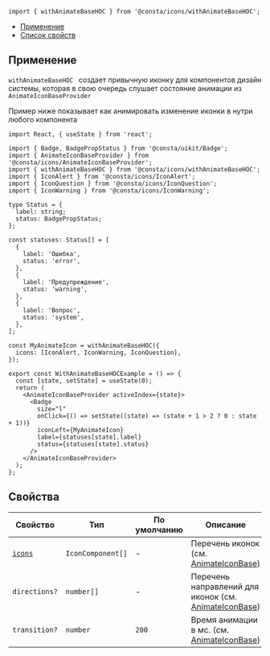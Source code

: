 
```tsx
import { withAnimateBaseHOC } from '@consta/icons/withAnimateBaseHOC';
```

<MdxMenu>

- [Применение](#применение)
- [Список свойств](#свойства)

</MdxMenu>

## Применение

`withAnimateBaseHOC ` создает привычную иконку для компонентов дизайн системы,
которая в свою очередь слушает состояние анимации из `AnimateIconBaseProvider`

Пример ниже показывает как анимировать изменение иконки в нутри любого компонента

```tsx
import React, { useState } from 'react';

import { Badge, BadgePropStatus } from '@consta/uikit/Badge';
import { AnimateIconBaseProvider } from '@consta/icons/AnimateIconBaseProvider';
import { withAnimateBaseHOC } from '@consta/icons/withAnimateBaseHOC';
import { IconAlert } from '@consta/icons/IconAlert';
import { IconQuestion } from '@consta/icons/IconQuestion';
import { IconWarning } from '@consta/icons/IconWarning';

type Status = {
  label: string;
  status: BadgePropStatus;
};

const statuses: Status[] = [
  {
    label: 'Ошибка',
    status: 'error',
  },
  {
    label: 'Предупреждение',
    status: 'warning',
  },
  {
    label: 'Вопрос',
    status: 'system',
  },
];

const MyAnimateIcon = withAnimateBaseHOC({
  icons: [IconAlert, IconWarning, IconQuestion],
});

export const WithAnimateBaseHOCExample = () => {
  const [state, setState] = useState(0);
  return (
    <AnimateIconBaseProvider activeIndex={state}>
      <Badge
        size="l"
        onClick={() => setState((state) => (state + 1 > 2 ? 0 : state + 1))}
        iconLeft={MyAnimateIcon}
        label={statuses[state].label}
        status={statuses[state].status}
      />
    </AnimateIconBaseProvider>
  );
};
```

<WithAnimateBaseHOCExample />

## Свойства

| Свойство           | Тип               | По умолчанию | Описание                                                                                                                                                 |
| ------------------ | ----------------- | ------------ | -------------------------------------------------------------------------------------------------------------------------------------------------------- |
| [`icons`](#иконки) | `IconComponent[]` | -            | Перечень иконок (см. [AnimateIconBase](##LIBS.LIB.STAND.TAB/lib:icons/stand:components-animateiconbase-stable/tab:dev/hash:иконки))                      |
| `directions?`      | `number[]`        | -            | Перечень направлений для иконок (см. [AnimateIconBase](##LIBS.LIB.STAND.TAB/lib:icons/stand:components-animateiconbase-stable/tab:dev/hash:направление)) |
| `transition?`      | `number`          | `200`        | Время анимации в мс. (см. [AnimateIconBase](##LIBS.LIB.STAND.TAB/lib:icons/stand:components-animateiconbase-stable/tab:dev/hash:время-анимации))         |
